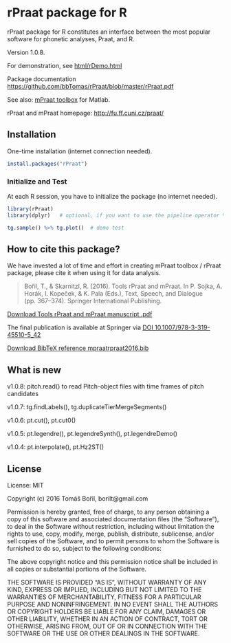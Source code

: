 # rPraat package for R

rPraat package for R constitutes an interface between the most popular software for phonetic analyses, Praat, and R.

Version 1.0.8.

For demonstration, see [html/rDemo.html](http://htmlpreview.github.com/?https://github.com/bbTomas/rPraat/blob/master/html/rDemo.html)

Package documentation [https://github.com/bbTomas/rPraat/blob/master/rPraat.pdf](https://github.com/bbTomas/rPraat/blob/master/rPraat.pdf)

See also: [mPraat toolbox](https://github.com/bbTomas/mPraat) for Matlab.

rPraat and mPraat homepage: [http://fu.ff.cuni.cz/praat/](http://fu.ff.cuni.cz/praat/)

## Installation

One-time installation (internet connection needed). 

```r
install.packages("rPraat")
```

### Initialize and Test

At each R session, you have to initialize the package (no internet needed).

```r
library(rPraat)
library(dplyr)   # optional, if you want to use the pipeline operator %>%

tg.sample() %>% tg.plot()  # demo test
```


## How to cite this package?
We have invested a lot of time and effort in creating mPraat toolbox / rPraat package, please cite it when using it for data analysis.

> Bořil, T., & Skarnitzl, R. (2016). Tools rPraat and mPraat. In P. Sojka, A. Horák, I. Kopeček, & K. Pala (Eds.), Text, Speech, and Dialogue (pp. 367–374). Springer International Publishing.

[Download Tools rPraat and mPraat manuscript .pdf](http://fu.ff.cuni.cz/praat/boril_skarnitzl_2016_Tools_rPraat_and_mPraat_[manuscript].pdf)

The final publication is available at Springer via [DOI 10.1007/978-3-319-45510-5_42](http://dx.doi.org/10.1007/978-3-319-45510-5_42)


[Download BibTeX reference mpraatrpraat2016.bib](http://fu.ff.cuni.cz/praat/mpraatrpraat2016.bib)

## What is new

v1.0.8: pitch.read() to read Pitch-object files with time frames of pitch candidates

v1.0.7: tg.findLabels(), tg.duplicateTierMergeSegments()

v1.0.6: pt.cut(), pt.cut0()

v1.0.5: pt.legendre(), pt.legendreSynth(), pt.legendreDemo()

v1.0.4: pt.interpolate(), pt.Hz2ST()

## License

License: MIT

Copyright (c) 2016 Tomáš Bořil, borilt@gmail.com


Permission is hereby granted, free of charge, to any person obtaining a copy of this software and associated documentation files (the "Software"), to deal in the Software without restriction, including without limitation the rights to use, copy, modify, merge, publish, distribute, sublicense, and/or sell copies of the Software, and to permit persons to whom the Software is furnished to do so, subject to the following conditions:

The above copyright notice and this permission notice shall be included in all copies or substantial portions of the Software.

THE SOFTWARE IS PROVIDED "AS IS", WITHOUT WARRANTY OF ANY KIND, EXPRESS OR IMPLIED, INCLUDING BUT NOT LIMITED TO THE WARRANTIES OF MERCHANTABILITY, FITNESS FOR A PARTICULAR PURPOSE AND NONINFRINGEMENT. IN NO EVENT SHALL THE AUTHORS OR COPYRIGHT HOLDERS BE LIABLE FOR ANY CLAIM, DAMAGES OR OTHER LIABILITY, WHETHER IN AN ACTION OF CONTRACT, TORT OR OTHERWISE, ARISING FROM, OUT OF OR IN CONNECTION WITH THE SOFTWARE OR THE USE OR OTHER DEALINGS IN THE SOFTWARE.
